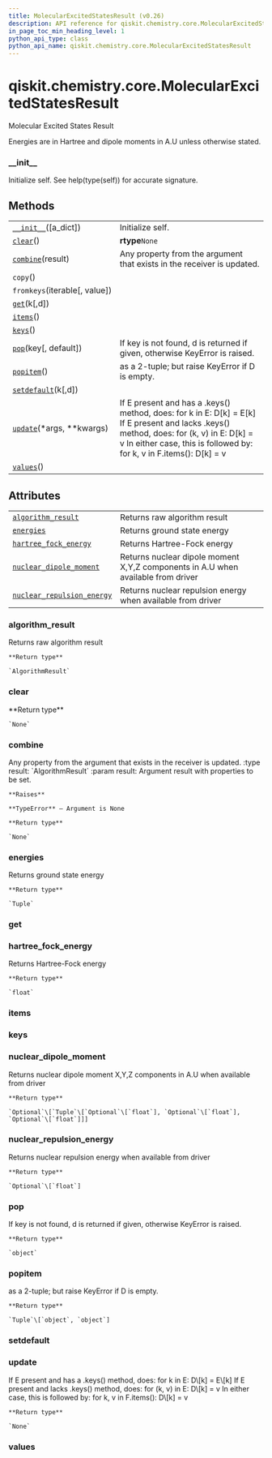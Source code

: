 ```yaml
---
title: MolecularExcitedStatesResult (v0.26)
description: API reference for qiskit.chemistry.core.MolecularExcitedStatesResult in qiskit v0.26
in_page_toc_min_heading_level: 1
python_api_type: class
python_api_name: qiskit.chemistry.core.MolecularExcitedStatesResult
---
```


<span id="qiskit-chemistry-core-molecularexcitedstatesresult" />

# qiskit.chemistry.core.MolecularExcitedStatesResult

<Class id="qiskit.chemistry.core.MolecularExcitedStatesResult" isDedicatedPage={true} github="https://github.com/qiskit-community/qiskit-aqua/tree/stable/0.9/qiskit/chemistry/core/chemistry_operator.py" signature="MolecularExcitedStatesResult(a_dict=None)" modifiers="class">
  Molecular Excited States Result

  Energies are in Hartree and dipole moments in A.U unless otherwise stated.

  ### \_\_init\_\_

  <Function id="qiskit.chemistry.core.MolecularExcitedStatesResult.__init__" signature="__init__(a_dict=None)">
    Initialize self. See help(type(self)) for accurate signature.
  </Function>

  ## Methods

  |                                                                                                                                                        |                                                                                                                                                                                                                      |
  | ------------------------------------------------------------------------------------------------------------------------------------------------------ | -------------------------------------------------------------------------------------------------------------------------------------------------------------------------------------------------------------------- |
  | [`__init__`](#qiskit.chemistry.core.MolecularExcitedStatesResult.__init__ "qiskit.chemistry.core.MolecularExcitedStatesResult.__init__")(\[a\_dict])   | Initialize self.                                                                                                                                                                                                     |
  | [`clear`](#qiskit.chemistry.core.MolecularExcitedStatesResult.clear "qiskit.chemistry.core.MolecularExcitedStatesResult.clear")()                      | **rtype**`None`                                                                                                                                                                                                      |
  | [`combine`](#qiskit.chemistry.core.MolecularExcitedStatesResult.combine "qiskit.chemistry.core.MolecularExcitedStatesResult.combine")(result)          | Any property from the argument that exists in the receiver is updated.                                                                                                                                               |
  | `copy`()                                                                                                                                               |                                                                                                                                                                                                                      |
  | `fromkeys`(iterable\[, value])                                                                                                                         |                                                                                                                                                                                                                      |
  | [`get`](#qiskit.chemistry.core.MolecularExcitedStatesResult.get "qiskit.chemistry.core.MolecularExcitedStatesResult.get")(k\[,d])                      |                                                                                                                                                                                                                      |
  | [`items`](#qiskit.chemistry.core.MolecularExcitedStatesResult.items "qiskit.chemistry.core.MolecularExcitedStatesResult.items")()                      |                                                                                                                                                                                                                      |
  | [`keys`](#qiskit.chemistry.core.MolecularExcitedStatesResult.keys "qiskit.chemistry.core.MolecularExcitedStatesResult.keys")()                         |                                                                                                                                                                                                                      |
  | [`pop`](#qiskit.chemistry.core.MolecularExcitedStatesResult.pop "qiskit.chemistry.core.MolecularExcitedStatesResult.pop")(key\[, default])             | If key is not found, d is returned if given, otherwise KeyError is raised.                                                                                                                                           |
  | [`popitem`](#qiskit.chemistry.core.MolecularExcitedStatesResult.popitem "qiskit.chemistry.core.MolecularExcitedStatesResult.popitem")()                | as a 2-tuple; but raise KeyError if D is empty.                                                                                                                                                                      |
  | [`setdefault`](#qiskit.chemistry.core.MolecularExcitedStatesResult.setdefault "qiskit.chemistry.core.MolecularExcitedStatesResult.setdefault")(k\[,d]) |                                                                                                                                                                                                                      |
  | [`update`](#qiskit.chemistry.core.MolecularExcitedStatesResult.update "qiskit.chemistry.core.MolecularExcitedStatesResult.update")(\*args, \*\*kwargs) | If E present and has a .keys() method, does: for k in E: D\[k] = E\[k] If E present and lacks .keys() method, does: for (k, v) in E: D\[k] = v In either case, this is followed by: for k, v in F.items(): D\[k] = v |
  | [`values`](#qiskit.chemistry.core.MolecularExcitedStatesResult.values "qiskit.chemistry.core.MolecularExcitedStatesResult.values")()                   |                                                                                                                                                                                                                      |

  ## Attributes

  |                                                                                                                                                                                          |                                                                                  |
  | ---------------------------------------------------------------------------------------------------------------------------------------------------------------------------------------- | -------------------------------------------------------------------------------- |
  | [`algorithm_result`](#qiskit.chemistry.core.MolecularExcitedStatesResult.algorithm_result "qiskit.chemistry.core.MolecularExcitedStatesResult.algorithm_result")                         | Returns raw algorithm result                                                     |
  | [`energies`](#qiskit.chemistry.core.MolecularExcitedStatesResult.energies "qiskit.chemistry.core.MolecularExcitedStatesResult.energies")                                                 | Returns ground state energy                                                      |
  | [`hartree_fock_energy`](#qiskit.chemistry.core.MolecularExcitedStatesResult.hartree_fock_energy "qiskit.chemistry.core.MolecularExcitedStatesResult.hartree_fock_energy")                | Returns Hartree-Fock energy                                                      |
  | [`nuclear_dipole_moment`](#qiskit.chemistry.core.MolecularExcitedStatesResult.nuclear_dipole_moment "qiskit.chemistry.core.MolecularExcitedStatesResult.nuclear_dipole_moment")          | Returns nuclear dipole moment X,Y,Z components in A.U when available from driver |
  | [`nuclear_repulsion_energy`](#qiskit.chemistry.core.MolecularExcitedStatesResult.nuclear_repulsion_energy "qiskit.chemistry.core.MolecularExcitedStatesResult.nuclear_repulsion_energy") | Returns nuclear repulsion energy when available from driver                      |

  ### algorithm\_result

  <Attribute id="qiskit.chemistry.core.MolecularExcitedStatesResult.algorithm_result">
    Returns raw algorithm result

    **Return type**

    `AlgorithmResult`
  </Attribute>

  ### clear

  <Function id="qiskit.chemistry.core.MolecularExcitedStatesResult.clear" signature="clear()">
    **Return type**

    `None`
  </Function>

  ### combine

  <Function id="qiskit.chemistry.core.MolecularExcitedStatesResult.combine" signature="combine(result)">
    Any property from the argument that exists in the receiver is updated. :type result: `AlgorithmResult` :param result: Argument result with properties to be set.

    **Raises**

    **TypeError** – Argument is None

    **Return type**

    `None`
  </Function>

  ### energies

  <Attribute id="qiskit.chemistry.core.MolecularExcitedStatesResult.energies">
    Returns ground state energy

    **Return type**

    `Tuple`
  </Attribute>

  ### get

  <Function id="qiskit.chemistry.core.MolecularExcitedStatesResult.get" signature="get(k[, d]) → D[k] if k in D, else d. d defaults to None." />

  ### hartree\_fock\_energy

  <Attribute id="qiskit.chemistry.core.MolecularExcitedStatesResult.hartree_fock_energy">
    Returns Hartree-Fock energy

    **Return type**

    `float`
  </Attribute>

  ### items

  <Function id="qiskit.chemistry.core.MolecularExcitedStatesResult.items" signature="items() → a set-like object providing a view on D’s items" />

  ### keys

  <Function id="qiskit.chemistry.core.MolecularExcitedStatesResult.keys" signature="keys() → a set-like object providing a view on D’s keys" />

  ### nuclear\_dipole\_moment

  <Attribute id="qiskit.chemistry.core.MolecularExcitedStatesResult.nuclear_dipole_moment">
    Returns nuclear dipole moment X,Y,Z components in A.U when available from driver

    **Return type**

    `Optional`\[`Tuple`\[`Optional`\[`float`], `Optional`\[`float`], `Optional`\[`float`]]]
  </Attribute>

  ### nuclear\_repulsion\_energy

  <Attribute id="qiskit.chemistry.core.MolecularExcitedStatesResult.nuclear_repulsion_energy">
    Returns nuclear repulsion energy when available from driver

    **Return type**

    `Optional`\[`float`]
  </Attribute>

  ### pop

  <Function id="qiskit.chemistry.core.MolecularExcitedStatesResult.pop" signature="pop(key, default=None)">
    If key is not found, d is returned if given, otherwise KeyError is raised.

    **Return type**

    `object`
  </Function>

  ### popitem

  <Function id="qiskit.chemistry.core.MolecularExcitedStatesResult.popitem" signature="popitem()">
    as a 2-tuple; but raise KeyError if D is empty.

    **Return type**

    `Tuple`\[`object`, `object`]
  </Function>

  ### setdefault

  <Function id="qiskit.chemistry.core.MolecularExcitedStatesResult.setdefault" signature="setdefault(k[, d]) → D.get(k,d), also set D[k]=d if k not in D" />

  ### update

  <Function id="qiskit.chemistry.core.MolecularExcitedStatesResult.update" signature="update(*args, **kwargs)">
    If E present and has a .keys() method, does: for k in E: D\[k] = E\[k] If E present and lacks .keys() method, does: for (k, v) in E: D\[k] = v In either case, this is followed by: for k, v in F.items(): D\[k] = v

    **Return type**

    `None`
  </Function>

  ### values

  <Function id="qiskit.chemistry.core.MolecularExcitedStatesResult.values" signature="values() → an object providing a view on D’s values" />
</Class>

